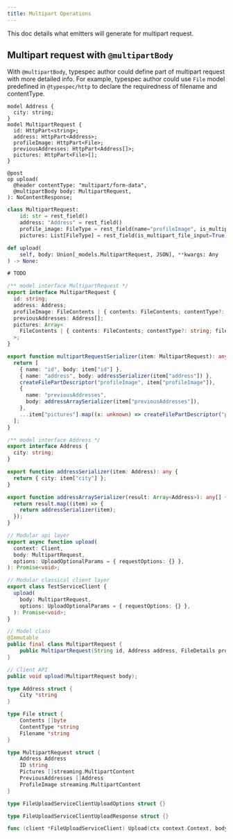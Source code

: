 ```yaml
---
title: Multipart Operations
---
```



This doc details what emitters will generate for multipart request.

## Multipart request with `@multipartBody`

With `@multipartBody`, typespec author could define part of multipart request with more detailed info.
For example, typespec author could use `File` model predefined in `@typespec/http` to declare the requiredness of filename and
contentType.

<ClientTabs>

```typespec
model Address {
  city: string;
}
model MultipartRequest {
  id: HttpPart<string>;
  address: HttpPart<Address>;
  profileImage: HttpPart<File>;
  previousAddresses: HttpPart<Address[]>;
  pictures: HttpPart<File>[];
}

@post
op upload(
  @header contentType: "multipart/form-data",
  @multipartBody body: MultipartRequest,
): NoContentResponse;
```

```python
class MultipartRequest:
    id: str = rest_field()
    address: "Address" = rest_field()
    profile_image: FileType = rest_field(name="profileImage", is_multipart_file_input=True)
    pictures: List[FileType] = rest_field(is_multipart_file_input=True)

def upload(
    self, body: Union[_models.MultipartRequest, JSON], **kwargs: Any
) -> None:
```

```csharp
# TODO
```

```typescript
/** model interface MultipartRequest */
export interface MultipartRequest {
  id: string;
  address: Address;
  profileImage: FileContents | { contents: FileContents; contentType?: string; filename?: string };
  previousAddresses: Address[];
  pictures: Array<
    FileContents | { contents: FileContents; contentType?: string; filename?: string }
  >;
}

export function multipartRequestSerializer(item: MultipartRequest): any {
  return [
    { name: "id", body: item["id"] },
    { name: "address", body: addressSerializer(item["address"]) },
    createFilePartDescriptor("profileImage", item["profileImage"]),
    {
      name: "previousAddresses",
      body: addressArraySerializer(item["previousAddresses"]),
    },
    ...item["pictures"].map((x: unknown) => createFilePartDescriptor("pictures", x)),
  ];
}

/** model interface Address */
export interface Address {
  city: string;
}

export function addressSerializer(item: Address): any {
  return { city: item["city"] };
}

export function addressArraySerializer(result: Array<Address>): any[] {
  return result.map((item) => {
    return addressSerializer(item);
  });
}

// Modular api layer
export async function upload(
  context: Client,
  body: MultipartRequest,
  options: UploadOptionalParams = { requestOptions: {} },
): Promise<void>;

// Modular classical client layer
export class TestServiceClient {
  upload(
    body: MultipartRequest,
    options: UploadOptionalParams = { requestOptions: {} },
  ): Promise<void>;
}
```

```java
// Model class
@Immutable
public final class MultipartRequest {
    public MultipartRequest(String id, Address address, FileDetails profileImage, List<Address> previousAddresses, List<FileDetails> pictures);
}

// Client API
public void upload(MultipartRequest body);
```

```go
type Address struct {
	City *string
}

type File struct {
	Contents []byte
	ContentType *string
	Filename *string
}

type MultipartRequest struct {
	Address Address
	ID string
	Pictures []streaming.MultipartContent
	PreviousAddresses []Address
	ProfileImage streaming.MultipartContent
}

type FileUploadServiceClientUploadOptions struct {}

type FileUploadServiceClientUploadResponse struct {}

func (client *FileUploadServiceClient) Upload(ctx context.Context, body MultipartRequest, options *FileUploadServiceClientUploadOptions) (FileUploadServiceClientUploadResponse, error)
```

</ClientTabs>
